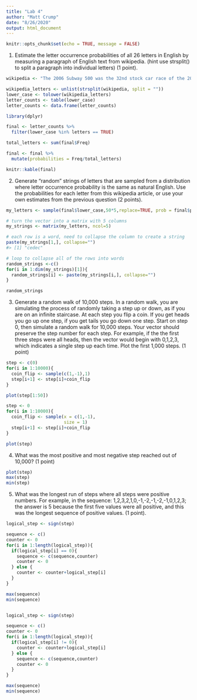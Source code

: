 ```yaml
---
title: "Lab 4"
author: "Matt Crump"
date: "8/26/2020"
output: html_document
---
```


```r
knitr::opts_chunk$set(echo = TRUE, message = FALSE)
```

1. Estimate the letter occurrence probabilities of all 26 letters in English by measuring a paragraph of English text from wikipedia. (hint use strsplit() to split a paragraph into individual letters) (1 point).

```r
wikipedia <- "The 2006 Subway 500 was the 32nd stock car race of the 2006 NASCAR Nextel Cup Series and the sixth in the ten-race Chase for the Nextel Cup. It was held on October 22, 2006, before a crowd of 65,000, at Martinsville Speedway (pictured) in Martinsville, Virginia, one of five short tracks to hold NASCAR races. The 500-lap race was won by Jimmie Johnson of Hendrick Motorsports; Denny Hamlin finished second, and Bobby Labonte came in third. Kurt Busch won the pole position with the fastest time in qualifying; Johnson started from ninth position. There were 18 cautions and 16 lead changes by five different drivers during the race. Johnson's win was his fifth of the 2006 season, and the 23rd of his career. The result advanced him to third in the Drivers' Championship, 41 points behind Matt Kenseth, who took over the championship lead after Jeff Burton retired from the race. Chevrolet maintained its lead in the Manufacturers' Championship with four races left in the season."

wikipedia_letters <- unlist(strsplit(wikipedia, split = ""))
lower_case <- tolower(wikipedia_letters)
letter_counts <- table(lower_case)
letter_counts <- data.frame(letter_counts)

library(dplyr)

final <- letter_counts %>%
  filter(lower_case %in% letters == TRUE)

total_letters <- sum(final$Freq)

final <- final %>%
  mutate(probabilities = Freq/total_letters)

knitr::kable(final)

```


2. Generate “random” strings of letters that are sampled from a distribution where letter occurrence probability is the same as natural English. Use the probabilities for each letter from this wikipedia article, or use your own estimates from the previous question (2 points).

```r

my_letters <- sample(final$lower_case,50*5,replace=TRUE, prob = final$probabilities)

# turn the vector into a matrix with 5 columns
my_strings <- matrix(my_letters, ncol=5)

# each row is a word, need to collapse the column to create a string
paste(my_strings[1,], collapse="")
#> [1] "cedec"

# loop to collapse all of the rows into words
random_strings <-c()
for(i in 1:dim(my_strings)[1]){
  random_strings[i] <- paste(my_strings[i,], collapse="")
}

random_strings

```


3. Generate a random walk of 10,000 steps. In a random walk, you are simulating the process of randomly taking a step up or down, as if you are on an infinite staircase. At each step you flip a coin. If you get heads you go up one step, if you get tails you go down one step. Start on step 0, then simulate a random walk for 10,000 steps. Your vector should preserve the step number for each step. For example, if the the first three steps were all heads, then the vector would begin with 0,1,2,3, which indicates a single step up each time. Plot the first 1,000 steps. (1 point)

```r

step <- c(0)
for(i in 1:10000){
  coin_flip <- sample(c(1,-1),1)
  step[i+1] <- step[i]+coin_flip
}

plot(step[1:50])

step <- 0
for(i in 1:10000){
  coin_flip <- sample(x = c(1,-1),
                      size = 1)
  step[i+1] <- step[i]+coin_flip
}

plot(step)

```


4. What was the most positive and most negative step reached out of 10,000? (1 point)

```r
plot(step)
max(step)
min(step)
```


5. What was the longest run of steps where all steps were positive numbers. For example, in the sequence: 1,2,3,2,1,0,-1,-2,-1,-2,-1,0,1,2,3; the answer is 5 because the first five values were all positive, and this was the longest sequence of positive values. (1 point).

```r
logical_step <- sign(step)

sequence <- c()
counter <- 0
for(i in 1:length(logical_step)){
  if(logical_step[i] == 0){
    sequence <- c(sequence,counter)
    counter <- 0
  } else {
    counter <- counter+logical_step[i]
  }
}

max(sequence)
min(sequence)


logical_step <- sign(step)

sequence <- c()
counter <- 0
for(i in 1:length(logical_step)){
  if(logical_step[i] != 0){
    counter <- counter+logical_step[i]
  } else {
    sequence <- c(sequence,counter)
    counter <- 0
  }
}

max(sequence)
min(sequence)

```











